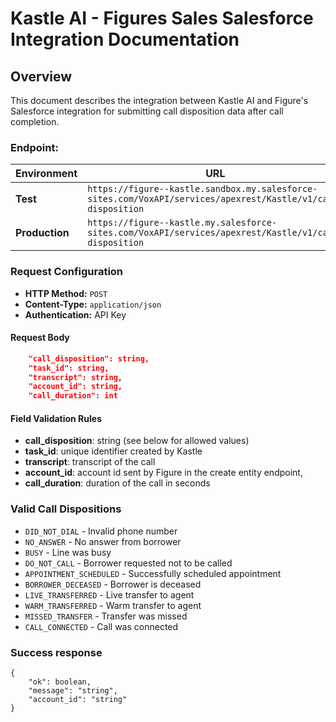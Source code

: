 # Kastle AI - Figures Sales Salesforce Integration Documentation

## Overview

This document describes the integration between Kastle AI and Figure's Salesforce integration for submitting call disposition data after call completion.

### Endpoint: 
| Environment | URL |
|------------|-----|
| **Test** | `https://figure--kastle.sandbox.my.salesforce-sites.com/VoxAPI/services/apexrest/Kastle/v1/call-disposition` |
| **Production** | `https://figure--kastle.my.salesforce-sites.com/VoxAPI/services/apexrest/Kastle/v1/call-disposition` |


### Request Configuration

- **HTTP Method:** `POST`
- **Content-Type:** `application/json`
- **Authentication:** API Key 

#### Request Body

```json
    "call_disposition": string,
    "task_id": string,
    "transcript": string,
    "account_id": string,
    "call_duration": int
```
#### Field Validation Rules
- **call_disposition**: string (see below for allowed values) 
- **task_id**: unique identifier created by Kastle
- **transcript**: transcript of the call
- **account_id**: account id sent by Figure in the create entity endpoint,
- **call_duration**: duration of the call in seconds 

### Valid Call Dispositions
- `DID_NOT_DIAL` - Invalid phone number
- `NO_ANSWER` - No answer from borrower
- `BUSY` - Line was busy
- `DO_NOT_CALL` - Borrower requested not to be called
- `APPOINTMENT_SCHEDULED` - Successfully scheduled appointment
- `BORROWER_DECEASED` - Borrower is deceased
- `LIVE_TRANSFERRED` - Live transfer to agent
- `WARM_TRANSFERRED` - Warm transfer to agent
- `MISSED_TRANSFER` - Transfer was missed
- `CALL_CONNECTED` - Call was connected

### Success response
```
{
    "ok": boolean,
    "message": "string",
    "account_id": "string"
}
```





